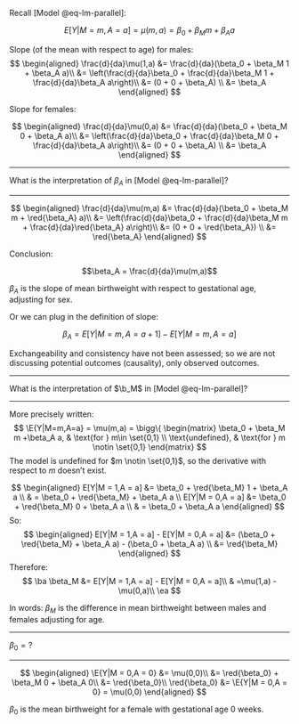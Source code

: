 :::{.notes}
Recall [Model @eq-lm-parallel]:
:::
$$ E[Y|M=m,A=a] = \mu(m,a) = \beta_0 + \beta_M m + \beta_A a $$

Slope (of the mean with respect to age) for males:
$$
\begin{aligned}
\frac{d}{da}\mu(1,a) &= \frac{d}{da}(\beta_0 + \beta_M 1 + \beta_A a)\\
&= \left(\frac{d}{da}\beta_0 + \frac{d}{da}\beta_M 1 + \frac{d}{da}\beta_A a\right)\\
&= (0 + 0 + \beta_A) \\
&= \beta_A
\end{aligned}
$$

Slope for females:

$$
\begin{aligned}
\frac{d}{da}\mu(0,a) &= \frac{d}{da}(\beta_0 + \beta_M 0 + \beta_A a)\\
&= \left(\frac{d}{da}\beta_0 + \frac{d}{da}\beta_M 0 + \frac{d}{da}\beta_A a\right)\\
&= (0 + 0 + \beta_A) \\
&= \beta_A
\end{aligned}
$$

---

:::{#exr-interpret-age-slope}
What is the interpretation of $\beta_A$ in [Model @eq-lm-parallel]?
:::

---

:::{.solution}

$$
\begin{aligned}
\frac{d}{da}\mu(m,a) &= \frac{d}{da}(\beta_0 + \beta_M m + \red{\beta_A} a)\\
&= \left(\frac{d}{da}\beta_0 + \frac{d}{da}\beta_M m + \frac{d}{da}\red{\beta_A} a\right)\\
&= (0 + 0 + \red{\beta_A}) \\
&= \red{\beta_A}
\end{aligned}
$$

Conclusion:

$$\beta_A = \frac{d}{da}\mu(m,a)$$
:::


:::{.notes}
$\beta_A$ is the slope of mean birthweight with respect to gestational age, adjusting for sex.

Or we can plug in the definition of slope:
:::
$$\beta_A = E[Y|M = m, A = a+1] - E[Y|M = m, A = a]$$


:::{.notes}
Exchangeability and consistency have not been assessed; so we are not discussing potential outcomes (causality), only observed outcomes.
:::

---

:::{#exr-beta-m-interpretation}
What is the interpretation of $\b_M$ in [Model @eq-lm-parallel]?
:::

---

:::{.solution}

:::{.notes}
More precisely written:
$$
\E{Y|M=m,A=a} = \mu(m,a) = \bigg\{
\begin{matrix}
\beta_0 + \beta_M m +\beta_A a, & \text{for } m\in \set{0,1} \\
\text{undefined}, & \text{for } m \notin \set{0,1}
\end{matrix}
$$
The model is undefined for $m \notin \set{0,1}$, so the derivative with respect to $m$ doesn't exist.
:::

$$
\begin{aligned}
E[Y|M = 1,A = a] &= \beta_0 + \red{\beta_M} 1 + \beta_A a \\
& = \beta_0 + \red{\beta_M} + \beta_A a \\
E[Y|M = 0,A = a] &= \beta_0 + \red{\beta_M} 0 + \beta_A a \\
& = \beta_0 + \beta_A a
\end{aligned}
$$
So:
$$
\begin{aligned}
E[Y|M = 1,A = a] - E[Y|M = 0,A = a] &= (\beta_0 + \red{\beta_M} + \beta_A a) - (\beta_0 + \beta_A a) \\
&= \red{\beta_M}
\end{aligned}
$$
Therefore:
$$
\ba
\beta_M &= E[Y|M = 1,A = a] - E[Y|M = 0,A = a]\\
& =\mu(1,a) - \mu(0,a)\\
\ea
$$

In words: $\beta_M$ is the difference in mean birthweight between males and females adjusting for age.
:::

---

:::{#exr-interpret-intercept}
$\beta_0 = ?$
:::

---

:::{.solution}
$$
\begin{aligned}
\E{Y|M = 0,A = 0} &= \mu(0,0)\\
&= \red{\beta_0} + \beta_M 0 + \beta_A 0\\
&= \red{\beta_0}\\
\red{\beta_0} &= \E{Y|M = 0,A = 0} = \mu(0,0)
\end{aligned}
$$

::: notes
$\beta_0$ is the mean birthweight for a female with gestational age 0 weeks.
:::

:::
